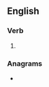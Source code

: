 {{also|dépréciâtes}}
==English==

===Verb===
{{head|en|verb form}}

# {{en-third-person singular of|depreciate}}

===Anagrams===
* {{anagrams|en|a=acdeeeiprst|pederastice}}